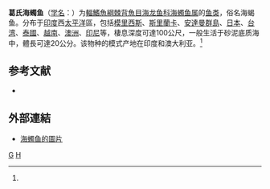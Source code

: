 {{Speciesbox 
| taxon = Halicampus grayi
| status = NE
| status_system = IUCN3.1
| authority =  (Kaup, 1856)<ref name='id6972'>{{cite web| url =http://www.bioinfo.cn/db05/BjdwSpecies.php?action=view&id=6972| title =海蠋鱼| work =《中国动物物种编目数据库》| publisher =中国科学院微生物研究所| author =中国科学院动物研究所| accessdate =2009-04-11| deadurl =yes| archiveurl =https://web.archive.org/web/20160305014209/http://www.bioinfo.cn/db05/BjdwSpecies.php?action=view&id=6972| archivedate =2016-03-05}}</ref>
| synonyms = *''Corythoichthys flavofasciatus conspicillatus, Jenyns, 1842''
*''Halicampus conspicillatus, Kaup, 1856''
*''Halicampus gray, Kaup, 1856''
*''Halicampus koilomatodon, Bleeker, 1858''
*''Syngnathus koilomatodon, Bleeker, 1858''
*''Syngnathus trachypoma, Günther, 1884''
*''Trachyrhamphus caba, Seale, 1910''
}}

'''葛氏海蠋鱼'''（[[学名|学名]]：{{lang|la|''Halicampus grayi''}}）为[[輻鰭魚綱|輻鰭魚綱]][[棘背魚目|棘背魚目]][[海龙鱼科|海龙鱼科]][[海蠋鱼属|海蠋鱼属]]的[[鱼类|鱼类]]，俗名海蝎鱼。分布于[[印度|印度]]西[[太平洋|太平洋]]區，包括[[模里西斯|模里西斯]]、[[斯里蘭卡|斯里蘭卡]]、[[安達曼群島|安達曼群島]]、[[日本|日本]]、[[台湾|台湾]]、[[泰國|泰國]]、[[越南|越南]]、[[澳洲|澳洲]]、[[印尼|印尼]]等，棲息深度可達100公尺，一般生活于砂泥底质海中，體長可達20公分。该物种的模式产地在印度和澳大利亚。<ref name='id6972'/>

== 参考文献 ==
{{reflist}}
* {{TaiBNET| zh=葛氏海龍 | id=381110 | binomial=Halicampus grayi | authority=Kaup, 1856 | var= | accessdate=2013-01-24}}

== 外部連結 ==
* [http://www.fishbase.org/Photos/ThumbnailsSummary.php?ID=7727 海蠋鱼的圖片] {{Wayback|url=http://www.fishbase.org/Photos/ThumbnailsSummary.php?ID=7727 |date=20140715111302 }}

{{Taxonbar|from=Q1041334}}

[[Category:海蠋鱼属|G]]
[[Category:1856年描述的魚類|H]]